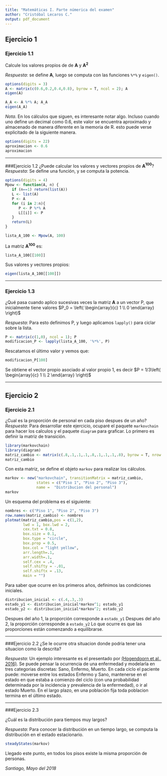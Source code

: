 ```yaml
---
title: "Matemáticas I. Parte númerica del examen"
author: "Cristóbal Lecaros C."
output: pdf_document
---
```

## Ejercicio 1
### Ejercicio 1.1

Calcule los valores propios de de **A** y **A$^2$**

*Respuesta*: se define **A**, luego se computa con las funciones `%*%` y ` eigen() `.  
```r
options(digits = 3)
A <- matrix(c(0.6,0.2,0.4,0.8), byrow = T, ncol = 2); A
eigen(A)

A_A <- A %*% A; A_A
eigen(A_A)
```


*Nota*. En los cálculos que siguen, es interesante notar algo. Incluso cuando uno define un decimal como 0.6, este valor se encuentra aproximado y almacenado de manera diferente en la memoria de R. esto puede verse explicitado de la siguiente manera. 
```r
options(digits = 22)
aproximacion <- 0.6
aproximacion
```


***
###Ejercicio 1.2
¿Puede calcular los valores y vectores propios de **A$^{100}$**?  
*Respuesta*: Se define una función, y se computa la potencia.

```r
options(digits = 4)
Mpow <- function(A, n) {
   if (n==1) return(list(A))
   L <- list(A)
   P <- A
   for (i in 2:n){
      P <- P %*% A
      L[[i]] <- P
   }
   return(L)
}

lista_A_100 <- Mpow(A, 100)
```

La matriz **A$^{100}$** es:
```r
lista_A_100[[100]]
```

Sus valores y vectores propios:
```r
eigen(lista_A_100[[100]])
```

***
### Ejercicio 1.3
¿Qué pasa cuando aplico sucesivas veces la matriz **A** a un vector P, que inicialmente tiene valores $P_0 = \left( \begin{array}{c} 1  \\ 0  \end{array} \right)$  

*Respuesta*: Para esto definimos P, y luego aplicamos `lapply()` para ciclar sobre la lista. 

```r
P <- matrix(c(1,0), ncol = 1); P
modificacion_P <- lapply(lista_A_100, '%*%', P)
```
Rescatamos el último valor y vemos que:
```r
modificacion_P[100]
```
Se obtiene el vector propio asociado al valor propio 1, es decir $P = 1/3\left( \begin{array}{c} 1  \\ 2  \end{array} \right)$

******

## Ejercicio 2  
### Ejercicio 2.1
¿Cual es la proporción de personal en cada piso despues de un año? 
*Respuesta*: Para desarrollar este ejercicio, ocuparé el paquete `markovchain` para hacer los calculos y el paquete `diagram` para graficar. Lo primero es definir la matriz de transición.

```r
library(markovchain)
library(diagram)
matriz_cambio <- matrix(c(.8,.1,.1,.1,.8,.1,.1,.1,.8), byrow = T, nrow = 3)
matriz_cambio
```

Con esta matriz, se define el objeto `markov` para realizar los cálculos.
```r
markov <- new("markovchain", transitionMatrix = matriz_cambio,
              states = c("Piso 1", "Piso 2", "Piso 3"),
              name =  "Distribucion del personal")
markov
```
  
Un esquema del problema es el siguiente:
```r
nombres <- c("Piso 1", "Piso 2", "Piso 3")
row.names(matriz_cambio) <- nombres
plotmat(matriz_cambio,pos = c(1,2), 
        lwd = 1, box.lwd = 2, 
        cex.txt = 0.8, 
        box.size = 0.1, 
        box.type = "circle", 
        box.prop = 0.5,
        box.col = "light yellow",
        arr.length=.1,
        arr.width=.1,
        self.cex = .4,
        self.shifty = -.01,
        self.shiftx = .13,
        main = "")

```

Para saber que ocurre en los primeros años, definimos las condiciones iniciales.
```r
distribucion_inicial <- c(.4,.3,.3)
estado_y1 <- distribucion_inicial*markov^1; estado_y1
estado_y2 <- distribucion_inicial*markov^2; estado_y2

```

Despues del año 1, la proporción corresponde a `estado_y1`
Despues del año 2, la proporción corresponde a `estado_y2`
Lo que ocurre es que las proporciones están comenzando a equilibrarse.

***

###Ejercicio 2.2
¿Se le ocurre otra situacion donde podria tener una situacion como la descrita?

*Respuesta*: Un ejemplo interesante es el presentado por [(Hogendoorn et al., 2016)](https://www.ncbi.nlm.nih.gov/pubmed/26756750). 
Se puede pensar la ocurrencia de una enfermedad y modelarla en tres categorias discretas: Sano, Enfermo, Muerto. En cada ciclo el paciente puede: moverse entre los estados Enfermo y Sano, mantenerse en el estado en que estaba a comienzo del ciclo (con una probabilidad determinada por la incidencia y prevalencia de la enfermedad), o ir al estado Muerto. En el largo plazo, en una población fija toda poblacion termina en el último estado.

***
###Ejercicio 2.3

¿Cuál es la distribución para tiempos muy largos?  

*Respuesta*: Para conocer la distribución en un tiempo largo, se computa la distribución en el estado estacionario.

```r
steadyStates(markov)
```
Llegado este punto, en todos los pisos existe la misma proporción de personas.   


*Santiago, Mayo del 2018*